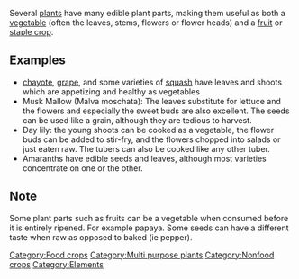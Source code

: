 {{lang|[[Tumbuhan serba guna|Bahasa Indonesia]]}}
Several [[plants]] have many edible plant parts, making them useful as both a [[vegetable]] (often the leaves, stems, flowers or flower heads) and a [[fruit]] or [[staple crop]].

==Examples==
* [[chayote]], [[grape]], and some varieties of [[squash]] have leaves and shoots which are appetizing and healthy as vegetables
* Musk Mallow (Malva moschata):  The leaves substitute for lettuce and the flowers and especially the sweet buds are also excellent.  The seeds can be used like a grain, although they are tedious to harvest. 
* Day lily: the young shoots can be cooked as a vegetable, the flower buds can be added to stir-fry, and the flowers chopped into salads or just eaten raw.  The tubers can also be cooked like any other tuber.
* Amaranths have edible seeds and leaves, although most varieties concentrate on one or the other.

==Note==
Some plant parts such as fruits can be a vegetable when consumed before it is entirely ripened. For example papaya. Some seeds can have a different taste when raw as opposed to baked (ie pepper).

[[Category:Food crops]]
[[Category:Multi purpose plants]]
[[Category:Nonfood crops]]
[[Category:Elements]]